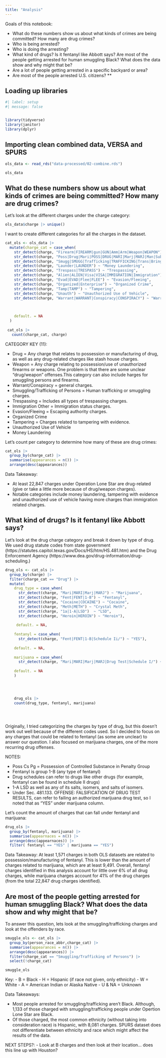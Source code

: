 ```yaml
---
title: "Analysis"
---
```


Goals of this notebook: 

- What do these numbers show us about what kinds of crimes are being committed? How many are drug crimes?
- Who is being arrested?
- Who is doing the arresting?
- What kind of drugs? Is it fentanyl like Abbott says? Are most of the people getting arrested for human smuggling Black? What does the data show and why might that be? 
- Are a lot of people getting arrested in a specific backyard or area? 
- Are most of the people arrested U.S. citizens? **

## Loading up libraries 

```r
#| label: setup
#| message: false


library(tidyverse)
library(janitor)
library(dplyr)
```


## Importing clean combined data, VERSA and SPURS 

```r
ols_data <- read_rds("data-processed/02-combine.rds")

ols_data
```

## What do these numbers show us about what kinds of crimes are being committed? How many are drug crimes?


Let's look at the different charges under the charge category: 

```r
ols_data$charge |> unique()
```

I want to create different categories for all the charges in the dataset.    


```r
cat_ols <- ols_data |> 
  mutate(charge_cat = case_when(
    str_detect(charge, "Firearm|FIREARM|gun|GUN|Amm|Arm|Weapon|WEAPON") ~ "Weapon",
    str_detect(charge, "Poss|Drug|Mari|POSS|DRUG|MARI|Marj|MARJ|Man|Subs|Stash") ~ "Drug",
    str_detect(charge, "Smugg|SMUGG|Trafficking|TRAFFICKING|Trans|Bringing In") ~ "Smuggling/Trafficking of Persons",
    str_detect(charge, "Launder|LAUNDER") ~ "Money Laundering",
    str_detect(charge, "Trespass|TRESPASS") ~ "Trespassing",
    str_detect(charge, "Alien|ALIEN|Visa|VISA|IMMIGRATION|Immigration") ~ "Immigration Other",
    str_detect(charge, "Evad|EVAD|Flee|FLEE") ~ "Evasion/Fleeing",
    str_detect(charge, "Organized|Enterprise") ~ "Organized Crime",
    str_detect(charge, "Tamp|TAMP") ~ "Tampering",
    str_detect(charge, "Unauth") ~ "Unauthorized Use of Vehicle",
    str_detect(charge, "Warrant|WARRANT|Conspiracy|CONSPIRACY") ~ "Warrant/Conspiracy"),

    
    
    default. = NA
  )
  
 cat_ols |> 
   count(charge_cat, charge)
```

CATEGORY KEY (11): 

- Drug = Any charge that relates to possession or manufacturing of drug, as well as any drug-related charges like stash house charges. 
- Weapon = Any charge relating to possession/use of unauthorized firearms or weapons. One problem is that there are some unclear  "drug/weapon" offenses.This category can also include harges for smuggling persons and firearms. 
- Warrant/Conspiracy = general charges. 
- Smuggling/Trafficking of Persons = Human trafficking or smuggling charges. 
- Trespassing = Includes all types of trespassing charges. 
- Immigration Other = Immigration status charges. 
- Evasion/Fleeing = Escaping authority charges. 
- Organized Crime
- Tampering = Charges related to tampering with evidence. 
- Unauthorized Use of Vehicle
- Money Laundering 


Let's count per category to determine how many of these are drug crimes: 


```r
cat_ols |>  
  group_by(charge_cat) |> 
  summarise(appearances = n()) |> 
  arrange(desc(appearances))
```
 

 Data Takeaway:
 
 - At least 22,847 charges under Operation Lone Star are drug-related (give or take a little more because of drug/weapon charges). 
 - Notable categories include money laundering, tampering with evidence and unauthorized use of vehicle having more charges than immigration related charges. 
 
 
## What kind of drugs? Is it fentanyl like Abbott says? 

Let's look at the drug charge category and break it down by type of drug. We used drug statute codes from state government (https://statutes.capitol.texas.gov/Docs/HS/htm/HS.481.htm) and the Drug Enforcement Agency (https://www.dea.gov/drug-information/drug-scheduling.) 


```r
drug_ols <- cat_ols |>
  group_by(charge) |>
  filter(charge_cat == "Drug") |>
  mutate(
    drug_type = case_when(
      str_detect(charge, "Mari|MARI|Marj|MARJ") ~ "Marijuana",
      str_detect(charge, "Fent|FENT|1-B") ~ "Fentanyl",
      str_detect(charge, "Cocaine|COCAINE") ~ "Cocaine",
      str_detect(charge, "Meth|METH") ~ "Crystal Meth",
      str_detect(charge, "1a|1-A|LSD")  ~ "LSD",
      str_detect(charge, "Heroin|HEROIN") ~ "Heroin"),
   
     default. = NA, 
    
    fentanyl = case_when(
      str_detect(charge, "Fent|FENT|1-B|Schedule Ii/") ~ "YES"),
    
    default. = NA, 
    
    marijuana = case_when(
      str_detect(charge, "Mari|MARI|Marj|MARJ|Drug Test|Schedule I/") ~ "YES"),
    
    default. = NA
    )
    
    
    
  
    drug_ols |>
    count(drug_type, fentanyl, marijuana)

  
  

```

Originally, I tried categorizing the charges by type of drug, but this doesn't work out well because of the different codes used. So I decided to focus on any charges that could be related to fentanyl (as some are unclear) to answer our question. I also focused on marijuana charges, one of the more recurring drug offenses.  
 
NOTES: 
 
 - Poss Cs Pg = Possession of Controlled Substance in Penalty Group 
 - Fentanyl is group 1-B (any type of fentanyl)
 - Drug schedules can refer to drugs like other drugs (for example, fentanyl can be found in schedule II drugs)
 - 1-A LSD as well as any of its salts, isomers, and salts of isomers.
 - Under Sec. 481.133.  OFFENSE:  FALSIFICATION OF DRUG TEST RESULTS, can refer to failing an authorized marijuana drug test, so I noted that as "YES" under marijuana column. 

Let's count the amount of charges that can fall under fentanyl and marijuana: 

```r
drug_ols |>
  group_by(fentanyl, marijuana) |>
  summarise(appearnaces = n()) |>
  arrange(desc(appearnaces)) |>
  filter( fentanyl == "YES" | marijuana == "YES") 
```


 Data Takeaway: At least 1,571 charges in both OLS datasets are related to possession/manufacturing of fentanyl. This is lower than the amount of charges related to marijuana, which are at least 9,491. Overall, fentanyl charges identified in this analysis account for little over 6% of all drug charges, while marijuana charges account for 41% of the drug charges (from the total 22,847 drug charges identified). 
 
 
 
 

## Are most of the people getting arrested for human smuggling Black? What does the data show and why might that be?

To answer this question, lets look at the smuggling/trafficking charges and look at the offenders by race. 


```r
smuggle_ols <- cat_ols |>
  group_by(person_race_abbr,charge_cat) |>
  summarise(appearances = n()) |> 
  arrange(desc(appearances)) |>
  filter(charge_cat == "Smuggling/Trafficking of Persons") |>
  select(!charge_cat)

smuggle_ols
```
Key: 
- B = Black 
- H = Hispanic (if race not given, only ethnicity)
- W = White 
- A = American Indian or Alaska Native 
- U & NA = Unknown 

Data Takeaways: 

- Most people arrested for smuggling/trafficking aren't Black. Although, 1,133 of those charged with smuggling/trafficking people under Opertion Lone Star are Black. 
- Of those charged, the most common ethnicity (without taking into consideration race) is Hispanic, with 8,081 charges. SPURS dataset does not differentiate between ethnicity and race which might affect the results of the data. 


NEXT STEPS?: 
- Look at B charges and then look at their location... does this line up with Houston? 


 
